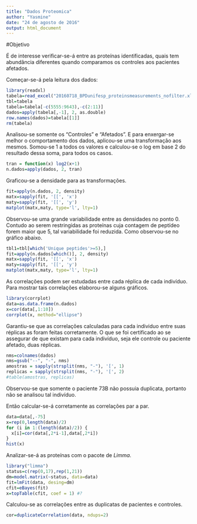 ```yaml
---
title: "Dados Proteomica"
author: "Yasmine"
date: "24 de agosto de 2016"
output: html_document
---
```


#Objetivo

É de interesse verificar-se-á entre as proteínas identificadas, quais tem abundância diferentes quando comparamos os controles aos pacientes afetados.

Começar-se-á pela leitura dos dados:

```r
library(readxl)
tabela=read_excel("20160718_BPDunifesp_proteinsmeasurements_nofilter.xlsx", skip=2)
tbl=tabela
tabela=tabela[-c(5555:9643),-c(2:11)]
dados=apply(tabela[,-1], 2, as.double)
row.names(dados)=tabela[[1]]
rm(tabela)
```

Analisou-se somente os "Controles" e "Afetados". E para enxergar-se melhor o comportamento dos dados, aplicou-se uma transformação aos mesmos. Somou-se 1 a todos os valores e calculou-se o log em base 2 do resultado dessa soma, para todos os casos. 

```r
tran = function(x) log2(x+1)
n.dados=apply(dados, 2, tran)
```

Graficou-se a densidade para as transformações.

```r
fit=apply(n.dados, 2, density)
matx=sapply(fit, '[[', 'x')
maty=sapply(fit, '[[', 'y')
matplot(matx,maty, type='l', lty=1)
```

Observou-se uma grande variabilidade entre as densidades no ponto 0. Contudo ao serem restringidas as proteínas cuja contagem de peptídeo forem maior que 5, tal variabilidade foi reduzida. Como observou-se no gráfico abaixo.

```r
tbl1=tbl[which('Unique peptides'>=5),]
fit=apply(n.dados[which()], 2, density)
matx=sapply(fit, '[[', 'x')
maty=sapply(fit, '[[', 'y')
matplot(matx,maty, type='l', lty=1)
```

As correlações podem ser estudadas entre cada réplica de cada indivíduo. Para mostrar tais correlações elaborou-se alguns gráficos.

```r
library(corrplot)
data=as.data.frame(n.dados)
x=cor(data[,1:10])
corrplot(x, method="ellipse")
```

Garantiu-se que as correlações calculadas para cada individuo entre suas réplicas as foram feitas corretamente. O que se foi certificado ao se assegurar de que existam para cada indivíduo, seja ele controle ou paciente afetado, duas réplicas.

```r
nms=colnames(dados)
nms=gsub("--", "-", nms)
amostras = sapply(strsplit(nms, "-"), '[', 1)
replicas = sapply(strsplit(nms, "-"), '[', 2)
#table(amostras, replicas)
```

Observou-se que somente o paciente 73B não possuia duplicata, portanto não se analisou tal indivíduo.

Então calcular-se-á corretamente as correlações par a par.

```r
data=data[,-75]
x=rep(0,length(data)/2)
for (i in 1:(length(data)/2)) {
  x[i]=cor(data[,2*i-1],data[,2*i])
}
hist(x)
```

Analizar-se-á as proteínas com o pacote de $Limma$.

```r
library("limma")
status=c(rep(0,17),rep(1,21))
dm=model.matrix(~status, data=data)
fit=lmFit(data, desing=dm)
cfit=eBayes(fit)
x=topTable(cfit, coef = 1) #?
```

Calculou-se as correlações entre as duplicatas de pacientes e controles.

```r
cor=duplicateCorrelation(data, ndups=2)
```

